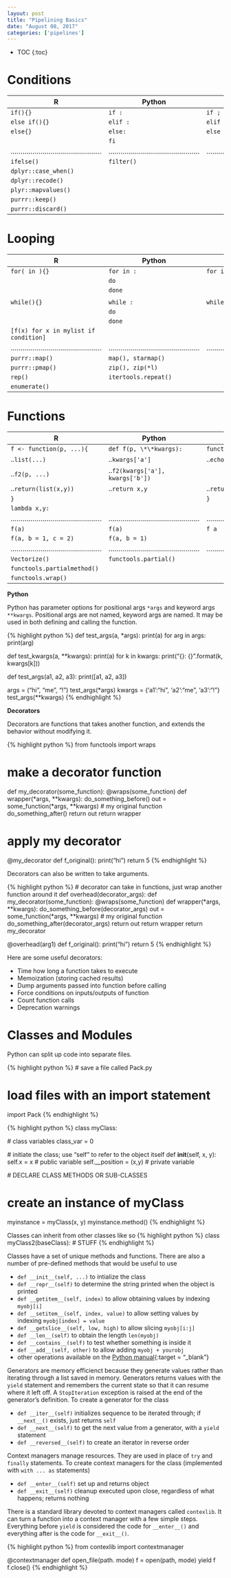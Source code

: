```yaml
---
layout: post
title: "Pipelining Basics"
date: "August 08, 2017"
categories: ['pipelines']
---
```


* TOC
{:toc}


# Conditions

R | Python | Bash
--------|--------|--------
`if(){}` | `if :` | `if ; then`
`else if(){}` | `elif :` | `elif ; then`
`else{}` | `else:` | `else`
 | | `fi`
..............................................|..............................................|..............................................
 `ifelse()` | `filter()` |
 `dplyr::case_when()` | 
 `dplyr::recode()` | 
 `plyr::mapvalues()` | 
 `purrr::keep()` | 
 `purrr::discard()` |

# Looping

R | Python | Bash
--------|--------|--------
`for( in ){}` | `for in :` | `for in`
| | `do`
| | `done`
| | |
`while(){}` | `while :` | `while [ ]`
| | `do`
| | `done`
| `[f(x) for x in mylist if condition]` | 
..............................................|..............................................|..............................................
`purrr::map()` | `map(), starmap()` | 
`purrr::pmap()` | `zip(), zip(*l)`
`rep()` | `itertools.repeat()` |
| `enumerate()` |

# Functions

R | Python | Bash
--------|--------|--------
`f <- function(p, ...){` | `def f(p, \*\*kwargs):` | `function f{`
..`list(...)` | ..`kwargs['a']` | ..`echo $1`
..`f2(p, ...)` | ..`f2(kwargs['a'], kwargs['b'])` | 
..`return(list(x,y))` | ..`return x,y` | ..`return x`
`}` | | `}`
| `lambda x,y:` |
..............................................|..............................................|..............................................
`f(a)` | `f(a)` | `f a`
`f(a, b = 1, c = 2)` | `f(a, b = 1)` |
..............................................|..............................................|..............................................
`Vectorize()` | `functools.partial()` | 
| `functools.partialmethod()` |
| `functools.wrap()` | 


**Python**

Python has parameter options for positional args `*args` and keyword args `**kwargs`. Positional args are not named, keyword args are named. It may be used in both defining and calling the function.

{% highlight python %}
def test_args(a, *args):
  print(a)
  for arg in args:
    print(arg)
    
def test_kwargs(a, **kwargs):
  print(a)
  for k in kwargs:
    print("{}: {}".format(k, kwargs[k]))
    
def test_args(a1, a2, a3):
  print([a1, a2, a3])
  
args = ("hi", "me", "!")
test_args(*args)
kwargs = {'a1':"hi", 'a2':"me", 'a3':"!"}
test_args(**kwargs)
{% endhighlight %}


**Decorators**

Decorators are functions that takes another function, and extends the behavior without modifying it.

{% highlight python %}
from functools import wraps

# make a decorator function
def my_decorator(some_function):
  @wraps(some_function)
  def wrapper(*args, **kwargs):
    do_something_before()
    out = some_function(*args, **kwargs) # my original function
    do_something_after()
    return out
  return wrapper
  
# apply my decorator
@my_decorator
def f_original():
  print("hi")
  return 5
{% endhighlight %}

Decorators can also be written to take arguments.

{% highlight python %}
# decorator can take in functions, just wrap another function around it
def overhead(decorator_args):
  def my_decorator(some_function):
    @wraps(some_function)
    def wrapper(*args, **kwargs):
      do_something_before(decorator_args)
      out = some_function(*args, **kwargs) # my original function
      do_something_after(decorator_args)
      return out
    return wrapper
  return my_decorator
  
  
@overhead(arg1)
def f_original():
  print("hi")
  return 5
{% endhighlight %}

Here are some useful decorators:

* Time how long a function takes to execute
* Memoization (storing cached results)
* Dump arguments passed into function before calling
* Force conditions on inputs/outputs of function
* Count function calls
* Deprecation warnings

# Classes and Modules

Python can split up code into separate files.

{% highlight python %}
# save a file called Pack.py

# load files with an import statement
import Pack
{% endhighlight %}

{% highlight python %}
class myClass:
  
  # class variables
  class_var = 0
  
  # initiate the class; use "self" to refer to the object itself
  def __init__(self, x, y): 
  self.x = x # public variable
  self.__position = (x,y) # private variable

  # DECLARE CLASS METHODS OR SUB-CLASSES

# create an instance of myClass
myinstance = myClass(x, y)
myinstance.method()
{% endhighlight %}

Classes can inherit from other classes like so
{% highlight python %}
class myClass2(baseClass):
  # STUFF
{% endhighlight %}

Classes have a set of unique methods and functions. There are also a number of pre-defined methods that would be useful to use

* `def __init__(self, ...)` to intialize the class
* `def __repr__(self)` to determine the string printed when the object is printed
* `def __getitem__(self, index)` to allow obtaining values by indexing `myobj[i]`
* `def __setitem__(self, index, value)` to allow setting values by indexing `myobj[index] = value`
* `def __getslice__(self, low, high)` to allow slicing `myobj[i:j]`
* `def __len__(self)` to obtain the length `len(myobj)`
* `def __contains__(self)` to test whether something is inside it
* `def __add__(self, other)` to allow adding `myobj + yourobj`
* other operations available on the [Python manual][class_operators]{:target = "_blank"}

Generators are memory efficienct because they generate values rather than iterating through a list saved in memory. Generators returns values with the `yield` statement and remembers the current state so that it can resume where it left off. A `StopIteration` exception is raised at the end of the generator's definition. To create a generator for the class

* `def __iter__(self)` initializes sequence to be iterated through; if `__next__()` exists, just returns `self`
* `def __next__(self)` to get the next value from a generator, with a `yield` statement
* `def __reversed__(self)` to create an iterator in reverse order

Context managers manage resources. They are used in place of `try` and `finally` statements. To create context managers for the class (implemented with `with ... as` statements)

* `def __enter__(self)` set up and returns object
* `def __exit__(self)` cleanup executed upon close, regardless of what happens; returns nothing

There is a standard library devoted to context managers called `contexlib`. It can turn a function into a context manager with a few simple steps. Everything before `yield` is considered the code for `__enter__()` and everything after is the code for `__exit__()`.

{% highlight python %}
from contexlib import contextmanager

@contextmanager
def open_file(path. mode)
  f = open(path, mode)
  yield f
  f.close()
{% endhighlight %}

[class_operators]: https://docs.python.org/3.5/library/operator.html

